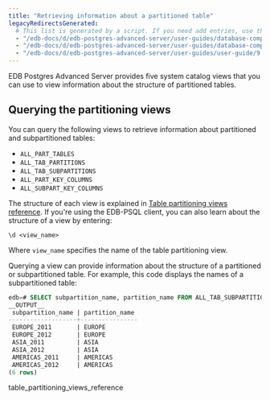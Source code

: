 ```yaml
---
title: "Retrieving information about a partitioned table"
legacyRedirectsGenerated:
  # This list is generated by a script. If you need add entries, use the `legacyRedirects` key.
  - "/edb-docs/d/edb-postgres-advanced-server/user-guides/database-compatibility-for-oracle-developers-guide/9.6/Database_Compatibility_for_Oracle_Developers_Guide_v9.6.1.120.html"
  - "/edb-docs/d/edb-postgres-advanced-server/user-guides/database-compatibility-for-oracle-developers-guide/9.5/Database_Compatibility_for_Oracle_Developers_Guide.1.345.html"
  - "/edb-docs/d/edb-postgres-advanced-server/user-guides/user-guide/9.5/EDB_Postgres_Enterprise_Guide.1.069.html"
---
```


<div id="retrieving_information_about_a_partitioned_table" class="registered_link"></div>

EDB Postgres Advanced Server provides five system catalog views that you can use to view information about the structure of partitioned tables.

## Querying the partitioning views

You can query the following views to retrieve information about partitioned and subpartitioned tables:

-   `ALL_PART_TABLES`
-   `ALL_TAB_PARTITIONS`
-   `ALL_TAB_SUBPARTITIONS`
-   `ALL_PART_KEY_COLUMNS`
-   `ALL_SUBPART_KEY_COLUMNS`

The structure of each view is explained in [Table partitioning views reference](01_table_partitioning_views_reference/#table_partitioning_views_reference). If you're using the EDB-PSQL client, you can also learn about the structure of a view by entering:

 `\d <view_name>`

Where `view_name` specifies the name of the table partitioning view.

Querying a view can provide information about the structure of a partitioned or subpartitioned table. For example, this code displays the names of a subpartitioned table:

```sql
edb=# SELECT subpartition_name, partition_name FROM ALL_TAB_SUBPARTITIONS;
__OUTPUT__
 subpartition_name | partition_name
-------------------+----------------
 EUROPE_2011       | EUROPE
 EUROPE_2012       | EUROPE
 ASIA_2011         | ASIA
 ASIA_2012         | ASIA
 AMERICAS_2011     | AMERICAS
 AMERICAS_2012     | AMERICAS
(6 rows)
```

<div class="toctree" maxdepth="3">

table_partitioning_views_reference

</div>
